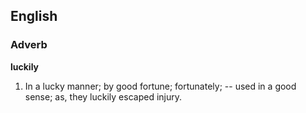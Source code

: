 ==English==

===Adverb===

'''luckily'''

#In a lucky manner; by good fortune; fortunately; -- used in a good sense; as, they luckily escaped injury.